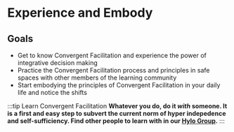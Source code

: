 # Experience and Embody

## Goals
- Get to know Convergent Facilitation and experience the power of integrative decision making
- Practice the Convergent Facilitation process and principles in safe spaces with other members of the learning community
- Start embodying the principles of Convergent Facilitation in your daily life and notice the shifts


:::tip Learn Convergent Facilitation
**Whatever you do, do it _with_ someone. It is a first and easy step to subvert the current norm of hyper indepedence and self-sufficiency. Find other people to learn with in our [Hylo Group](/engage/platforms-and-co-creation/co-create-on-hylo).**
:::


<DocCardList />

